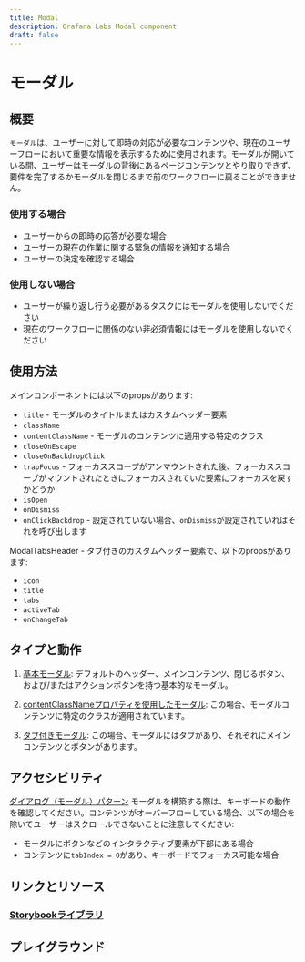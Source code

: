 ```yaml
---
title: Modal
description: Grafana Labs Modal component
draft: false
---
```


# モーダル <Badge text='draft' color='orange'></Badge> <StorybookLink path='/docs/overlays-modal--basic'/>

## 概要

`モーダル`は、ユーザーに対して即時の対応が必要なコンテンツや、現在のユーザーフローにおいて重要な情報を表示するために使用されます。モーダルが開いている間、ユーザーはモーダルの背後にあるページコンテンツとやり取りできず、要件を完了するかモーダルを閉じるまで前のワークフローに戻ることができません。

### 使用する場合

- ユーザーからの即時の応答が必要な場合
- ユーザーの現在の作業に関する緊急の情報を通知する場合
- ユーザーの決定を確認する場合

### 使用しない場合

- ユーザーが繰り返し行う必要があるタスクにはモーダルを使用しないでください
- 現在のワークフローに関係のない非必須情報にはモーダルを使用しないでください

## 使用方法

メインコンポーネントには以下のpropsがあります:

- `title` - モーダルのタイトルまたはカスタムヘッダー要素
- `className`
- `contentClassName` - モーダルのコンテンツに適用する特定のクラス
- `closeOnEscape`
- `closeOnBackdropClick`
- `trapFocus` - フォーカススコープがアンマウントされた後、フォーカススコープがマウントされたときにフォーカスされていた要素にフォーカスを戻すかどうか
- `isOpen`
- `onDismiss`
- `onClickBackdrop` - 設定されていない場合、`onDismiss`が設定されていればそれを呼び出します

ModalTabsHeader - タブ付きのカスタムヘッダー要素で、以下のpropsがあります:

- `icon`
- `title`
- `tabs`
- `activeTab`
- `onChangeTab`

## タイプと動作

1. [基本モーダル](https://developers.grafana.com/ui/latest/index.html?path=/story/overlays-modal--basic): デフォルトのヘッダー、メインコンテンツ、閉じるボタン、および/またはアクションボタンを持つ基本的なモーダル。

2. [contentClassNameプロパティを使用したモーダル](https://developers.grafana.com/ui/latest/index.html?path=/story/overlays-modal--using-content-class-name): この場合、モーダルコンテンツに特定のクラスが適用されています。

3. [タブ付きモーダル](https://developers.grafana.com/ui/latest/index.html?path=/story/overlays-modal--with-tabs): この場合、モーダルにはタブがあり、それぞれにメインコンテンツとボタンがあります。

## アクセシビリティ

[ダイアログ（モーダル）パターン](https://www.w3.org/WAI/ARIA/apg/patterns/dialog-modal/)
モーダルを構築する際は、キーボードの動作を確認してください。コンテンツがオーバーフローしている場合、以下の場合を除いてユーザーはスクロールできないことに注意してください:

- モーダルにボタンなどのインタラクティブ要素が下部にある場合
- コンテンツに`tabIndex = 0`があり、キーボードでフォーカス可能な場合

## リンクとリソース

### [Storybookライブラリ](https://developers.grafana.com/ui/latest/index.html?path=/docs/overlays-modal--basic)

## プレイグラウンド

<ComponentEmbed path='/story/overlays-modal--basic&full=1&shortcuts=false&singleStory=true' />